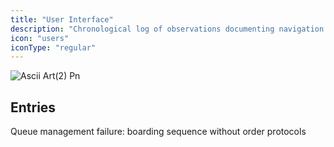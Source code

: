 ```yaml
---
title: "User Interface"
description: "Chronological log of observations documenting navigation methods, input protocols, and interface learning processes."
icon: "users"
iconType: "regular"
---
```


![Ascii Art(2) Pn](/SemiCircles.svg)

## Entries

<Columns cols={2}>
  <Card title="trg-republike-boarding-20251001" icon="users" iconType="regular" href="/ui-01/trg-republike-boarding-20251001" cta="View">
    Queue management failure: boarding sequence without order protocols
  </Card>
  <Card title="Test" icon="sparkles" href="/ui-01/test">
    
  </Card>
</Columns>

## 